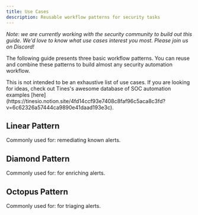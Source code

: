 ```yaml
---
title: Use Cases
description: Reusable workflow patterns for security tasks
---
```


*Note: we are currently working with the security community to build out this guide.*
*We'd love to know what use cases interest you most. Please join us on Discord!*

The following guide presents three basic workflow patterns.
You can reuse and combine these patterns to build almost any security automation workflow.

<Note>
This is not intended to be an exhaustive list of use cases.
If you are looking for ideas, check out Tines's awesome database of SOC automation examples [here](https://tinesio.notion.site/4fd14ccf93e7408c8faf96c5aca8c3fd?v=6c62326a57444ca9890e41daad193e3c).
</Note>

## Linear Pattern

Commonly used for: remediating known alerts.

## Diamond Pattern

Commonly used for: for enriching alerts.

## Octopus Pattern

Commonly used for: for triaging alerts.
